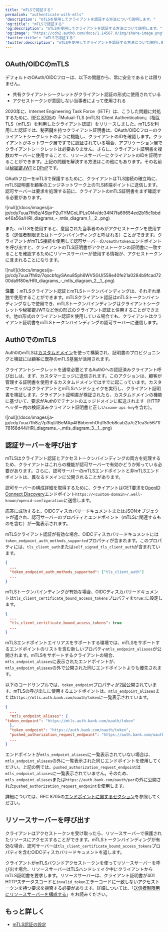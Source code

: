 ```yaml
---
title: "mTLSで認証する"
permalink: "authenticate-with-mtls"
'description': "mTLSを使用してクライアントを認証する方法について説明します。"
'og:title': "mTLSで認証する"
'og:description': "mTLSを使用してクライアントを認証する方法について説明します。"
'og:image': "https://cdn2.auth0.com/docs/1.14567.0/img/share-image.png"
'twitter:title': "mTLSで認証する"
'twitter:description': "mTLSを使用してクライアントを認証する方法について説明します。"
---
```


## OAuth/OIDCのmTLS

デフォルトの<Tooltip data-tooltip-id="react-containers-DefinitionTooltip-0" href="/docs/ja-jp/glossary?term=oath2" tip="OAuth 2.0: 認可プロトコルとワークフローを定義する認可フレームワーク。" cta="用語集の表示">OAuth</Tooltip>/OIDCフローは、以下の問題から、常に安全であるとは限りません。

* 共有クライアントシークレットがクライアント認証の形式に使用されている
* アクセストークンが意図しない当事者によって使用される

2020年に、Internet Engineering Task Force（IETF）は、こうした問題に対処するために、[RFC 8705](https://www.rfc-editor.org/rfc/rfc8705)の「Mutual-TLS (mTLS) Client Authentication」（相互TLS（mTLS）を利用したクライアント認証）をリリースしました。mTLSを利用した認証では、秘密鍵を持つクライアント証明書は、OAuth/OIDCフローのクライアントシークレットのように機能し、クライアントのIDを確認します。クライアントがネットワーク層ですでに認証されている場合、アプリケーション層でクライアントシークレットは必要ありません。さらに、クライアント証明書を複数のサーバーに使用することで、リソースサーバーにクライアントのIDを証明することができます。上記の問題を解決する方法はこの他にもあります。その名前は[秘密鍵JWT](/docs/ja-jp/get-started/authentication-and-authorization-flow/authenticate-with-private-key-jwt)と[DPoP](https://datatracker.ietf.org/doc/html/rfc9449)です。

OAuthフローをmTLSで保護するために、クライアントはTLS接続の確立時に、mTLS証明書を顧客のエッジネットワーク上のTLS終端ポイントに送信します。認可サーバーは要求を処理する前に、クライアントのmTLS証明書をまず確認する必要があります。

<Frame>![null](/docs/images/ja-jp/cdy7uua7fh8z/4SlprP2uTYMCoLIPLsOl4v/dc34f47fa69654ed2b15c1bbde46a56a/HRI_diagrams_-_mtls_diagram_1__2_.png)</Frame>

また、mTLSを使用すると、意図された当事者のみがアクセストークンを使用する（送信者制限またはトークンバインディングと呼ばれる）ことができます。クライアントがmTLS接続を使用して認可サーバーの`/oauth/token`エンドポイントを呼び出すと、クライアントのTLS証明書がアクセストークンの証明書に一致することを確認するためにリソースサーバーが使用する情報が、アクセストークンに含まれることになります。

<Frame>![null](/docs/images/ja-jp/cdy7uua7fh8z/7qocbfqySAnu85ph6WVSGU/558e40fe21a0284b9fcad7200da9f80e/HRI_diagrams_-_mtls_diagram_2__1_.png)</Frame>

**注意** ：mTLSクライアント認証とmTLSトークンバインディングは、それぞれ単独で使用することができます。mTLSクライアント認証はmTLSトークンバインディングなしで使用でき、mTLSトークンバインディングはクライアントシークレットや秘密鍵<Tooltip data-tooltip-id="react-containers-DefinitionTooltip-3" href="/docs/ja-jp/glossary?term=json-web-token" tip="JSON Web Token（JWT）: 二者間のクレームを安全に表現するために使用される標準IDトークン形式（および多くの場合、アクセストークン形式）。" cta="用語集の表示">JWT</Tooltip>など他の形式のクライアント認証と併用することができます。他の形式のクライアント認証を使用している場合でも、クライアントはクライアント証明書をmTLSトークンバインディングの認可サーバーに送信します。

## Auth0でのmTLS

Auth0のmTLSは[カスタムドメイン](/docs/ja-jp/customize/custom-domains)を使って構築され、証明書のプロビジョニングと検証には顧客に既存のmTLS基盤が活用されます。

クライアントシークレットを通常必要とするAuth0への認証済みクライアント呼び出しは、まず、カスタマーエッジに送信されます。このアクションは、顧客が管理する証明書を使用するカスタムドメインではすでに起こっています。カスタマーエッジはクライアントとmTLSハンドシェイクを実行し、クライアント証明書を検証します。クライアント証明書が検証されたら、カスタムドメインの機能に基づいて、要求がAuth0でテナントのエッジドメインに転送されます（HTTPヘッダー内の検証済みクライアント証明書と正しい`cname-api-key`を含む）。

<Frame>![null](/docs/images/ja-jp/cdy7uua7fh8z/7p3tqUtBeMAp4fBbbemhOh/f53eb8cab2a7c21ea3c5671f78168d44/HRI_diagrams_-_mtls_diagram_3__1_.png)</Frame>

## 認証サーバーを呼び出す

mTLSはクライアント認証とアクセストークンバインディングの両方を処理するため、クライアントはこれらの機能が認可サーバーで有効かどうか知っている必要があります。さらに、認可サーバーのmTLSエンドポイントと非mTLSエンドポイントは、異なるドメインに公開されることがあります。

認可サーバーの構成詳細を取得するために、クライアントはGET要求を[OpenID Connect Discovery](https://openid.net/specs/openid-connect-discovery-1_0.html)エンドポイント`https://<custom-domain>/.well-known/openid-configuration`に送信します。

応答に成功すると、OIDCディスカバリードキュメントまたはJSONオブジェクトが返され、認可サーバーのプロパティとエンドポイント（mTLSに関連するものを含む）が一覧表示されます。

mTLSクライアント認証が有効な場合、OIDCディスカバリードキュメントには`token_endpoint_auth_methods_supported`プロパティが含まれます。このプロパティには、`tls_client_auth`または`self_signed_tls_client_auth`が含まれています。

```json lines
{
  ...
  "token_endpoint_auth_methods_supported": ["tls_client_auth"]
  ...
}
```

mTLSトークンバインディングが有効な場合、OIDCディスカバリードキュメントは`tls_client_certificate_bound_access_tokens`プロパティを`true:`に設定します。

```json lines
{
  ...
  "tls_client_certificate_bound_access_tokens": true
  ...
}
```

mTLSエンドポイントエイリアスをサポートする環境では、mTLSをサポートするエンドポイントのリストを含む新しいプロパティ`mtls_endpoint_aliases`が公開されます。mTLSをサポートするクライアントの場合、`mtls_endpoint_aliases`に表示されたエンドポイントが、`mtls_endpoint_aliases`の外で公開された同じエンドポイントよりも優先されます。

以下のコードサンプルでは、`token_endpoint`プロパティが2回公開されています。mTLSの呼び出しに使用するエンドポイントは、`mtls_endpoint_aliases`または`https://mtls.auth.bank.com/oauth/token`に一覧表示されています。

```json lines
{
  ...
  "mtls_endpoint_aliases": {
"token_endpoint": "https://mtls.auth.bank.com/oauth/token"
  },
  "token_endpoint": "https://auth.bank.com/oauth/token",
  "pushed_authorization_request_endpoint": "https://auth.bank.com/oauth/par",
  ...
}
```

エンドポイントが`mtls_endpoint_aliases`に一覧表示されていない場合は、`mtls_endpoint_aliases`の外に一覧表示された同じエンドポイントを使用してください。上記の例では、`pushed_authorization_request_endpoint`は`mtls_endpoint_aliases`に一覧表示されていません。そのため、`mtls_endpoint_aliases`または`https://auth.bank.com/oauth/par`の外に公開された`pushed_authorization_request_endpoint`を使用します。

詳細については、RFC 8705の[エンドポイントに関するセクション](https://www.rfc-editor.org/rfc/rfc8705#name-metadata-for-mutual-tls-end)を参照してください。

## リソースサーバーを呼び出す

クライアントはアクセストークンを受け取ったら、リソースサーバーで保護されたリソースにアクセスすることができます。mTLSトークンバインディングが有効な場合、認可サーバーは`tls_client_certificate_bound_access_tokens`プロパティを含むOIDCディスカバリードキュメントを返します。

クライアントがmTLSバウンドアクセストークンを使ってリソースサーバーを呼び出す場合、リソースサーバーはTLSハンドシェイク中にクライアントからmTLS証明書を要求します。リソースサーバーは、クライアント証明書が401 HTTPステータスコードと`invalid_token`エラーコードに一致しないアクセストークンを持つ要求を拒否する必要があります。詳細については、「[送信者制限用にリソースサーバーを構成する](/docs/ja-jp/secure/sender-constraining/configure-sender-constraining/configure-resource-server-for-sender-constraining)」をお読みください。

## もっと詳しく

* [mTLS認証の設定](/docs/ja-jp/get-started/applications/configure-mtls)